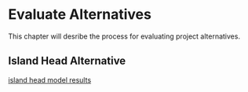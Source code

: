 # Evaluate Alternatives
This chapter will desribe the process for evaluating project alternatives. 

## Island Head Alternative
[island head model results](model_output/island_head/mcat.html)